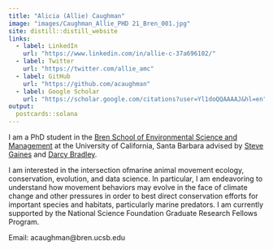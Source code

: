 ```yaml
---
title: "Alicia (Allie) Caughman"
image: "images/Caughman_Allie_PHD 21_Bren_001.jpg"
site: distill::distill_website
links:
  - label: LinkedIn
    url: "https://www.linkedin.com/in/allie-c-37a696102/"
  - label: Twitter
    url: "https://twitter.com/allie_amc"
  - label: GitHub
    url: "https://github.com/acaughman"
  - label: Google Scholar
    url: "https://scholar.google.com/citations?user=Yl1doQQAAAAJ&hl=en"
output:
  postcards::solana
---
```

 
I am a PhD student in the [Bren School of Environmental Science and Management](https://bren.ucsb.edu/) at the University of California, Santa Barbara advised by [Steve Gaines](https://bren.ucsb.edu/people/steve-gaines) and [Darcy Bradley](https://www.darcybradley.com/). 

I am interested in the intersection ofmarine animal movement ecology, conservation, evolution, and data science. In particular, I am endeavoring to understand how movement behaviors may evolve in the face of climate change and other pressures in order to best direct conservation efforts for important species and habitats, particularly marine predators. I am currently supported by the National Science Foundation Graduate Research Fellows Program.

Email: acaughman@bren.ucsb.edu